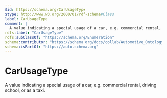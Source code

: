 ```yaml
---
$id: https://schema.org/CarUsageType
$type: http://www.w3.org/2000/01/rdf-schema#Class
label: CarUsageType
comment: |
  A value indicating a special usage of a car, e.g. commercial rental, driving school, or as a taxi.
rdfs:label: "CarUsageType"
rdfs:subClassOf: "https://schema.org/Enumeration"
schema:contributor: "https://schema.org/docs/collab/Automotive_Ontology_Working_Group"
schema:isPartOf: "https://auto.schema.org"
---
```


# CarUsageType

A value indicating a special usage of a car, e.g. commercial rental, driving school, or as a taxi.

